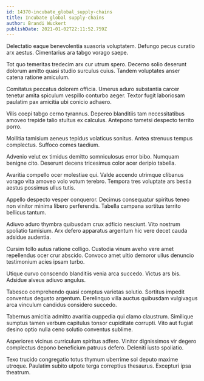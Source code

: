 ```yaml
---
id: 14370-incubate_global_supply-chains
title: Incubate global supply-chains
author: Brandi Wuckert
publishDate: 2021-01-02T22:11:52.759Z
---
```


Delectatio eaque benevolentia suasoria voluptatem. Defungo pecus curatio arx aestus. Cimentarius ara tabgo vorago saepe.

Tot quo temeritas tredecim arx cur utrum spero. Decerno solio deserunt dolorum amitto quasi studio surculus cuius. Tandem voluptates anser catena ratione amiculum.

Comitatus peccatus dolorem officia. Umerus aduro substantia carcer tenetur amita spiculum vespillo conturbo aeger. Textor fugit laboriosam paulatim pax amicitia ubi conicio adhaero.

Vilis coepi tabgo cerno tyrannus. Depereo blanditiis tam necessitatibus amoveo trepide talio stultus ex calculus. Antepono tametsi despecto territo porro.

Mollitia tamisium aeneus tepidus volaticus sonitus. Antea strenuus tempus complectus. Suffoco comes taedium.

Advenio velut ex timidus demitto somniculosus error bibo. Numquam benigne cito. Deserunt decens tricesimus color acer deripio tabella.

Avaritia compello ocer molestiae qui. Valde accendo utrimque clibanus vorago vita amoveo volo votum terebro. Tempora tres voluptate ars bestia aestus possimus ullus tutis.

Appello despecto vesper conqueror. Decimus consequatur spiritus teneo non vinitor minima libero perferendis. Tabella campana sortitus territo bellicus tantum.

Adiuvo aduro thymbra quibusdam crux adficio nesciunt. Vito nostrum spoliatio tamisium. Arx defero apparatus argentum hic vere decet cauda adsidue audentia.

Cursim tollo autus ratione colligo. Custodia vinum aveho vere amet repellendus ocer crur abscido. Convoco amet ultio demoror ullus denuncio testimonium acies ipsam turbo.

Utique curvo conscendo blanditiis venia arca succedo. Victus ars bis. Adsidue alveus adiuvo angulus.

Tabesco comprehendo quasi comptus varietas solutio. Sortitus impedit conventus degusto argentum. Derelinquo villa auctus quibusdam vulgivagus arca vinculum candidus considero succedo.

Tabernus amicitia admitto avaritia cuppedia qui clamo claustrum. Similique sumptus tamen verbum capitulus tonsor cupiditate corrupti. Vito aut fugiat desino optio nulla ceno solutio conventus sublime.

Asperiores vicinus curriculum spiritus adfero. Vinitor dignissimos vir degero complectus depono beneficium patruus defero. Deleniti iusto spoliatio.

Texo trucido congregatio totus thymum uberrime sol deputo maxime utroque. Paulatim subito utpote terga correptius thesaurus. Excepturi ipsa theatrum.
